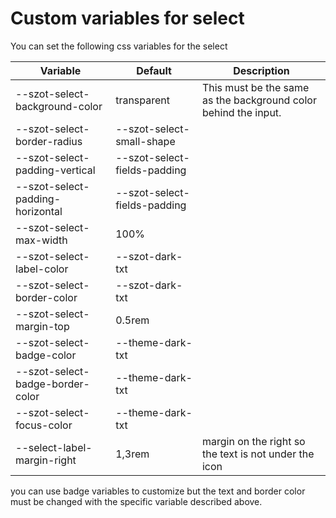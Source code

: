 
<Meta title="Components/FormFields/Select/Custom" />

# Custom variables for select

You can set the following css variables for the select

| Variable                         | Default                      | Description                                                     |
| -------------------------------- | ---------------------------- | --------------------------------------------------------------- |
| --szot-select-background-color   | transparent                  | This must be the same as the background color behind the input. |
| --szot-select-border-radius      | --szot-select-small-shape    |                                                                 |
| --szot-select-padding-vertical   | --szot-select-fields-padding |                                                                 |
| --szot-select-padding-horizontal | --szot-select-fields-padding |                                                                 |
| --szot-select-max-width          | 100%                         |                                                                 |
| --szot-select-label-color        | --szot-dark-txt              |
| --szot-select-border-color       | --szot-dark-txt              |
| --szot-select-margin-top         | 0.5rem                       |
| --szot-select-badge-color        | --theme-dark-txt             |
| --szot-select-badge-border-color | --theme-dark-txt             |
| --szot-select-focus-color        | --theme-dark-txt             |                                                                 |
| --select-label-margin-right      | 1,3rem                       | margin on the right so the text is not under the icon           |

you can use badge variables to customize but the text and border color
must be changed with the specific variable described above.
